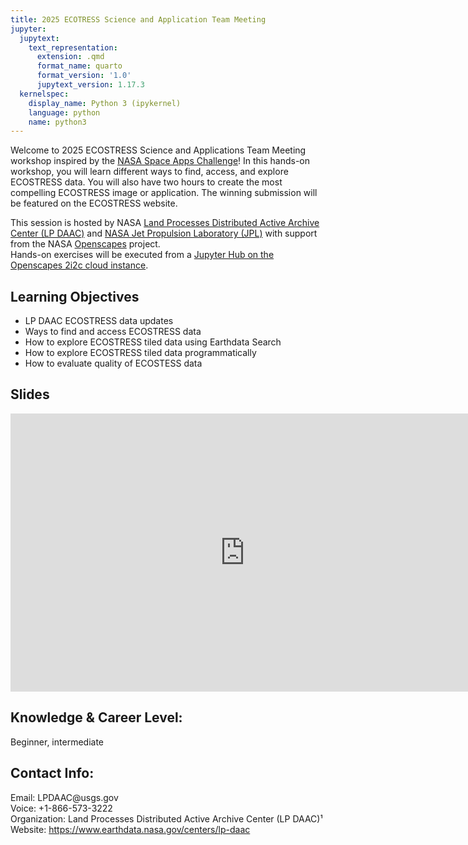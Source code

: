 ```yaml
---
title: 2025 ECOTRESS Science and Application Team Meeting
jupyter:
  jupytext:
    text_representation:
      extension: .qmd
      format_name: quarto
      format_version: '1.0'
      jupytext_version: 1.17.3
  kernelspec:
    display_name: Python 3 (ipykernel)
    language: python
    name: python3
---
```

   

Welcome to 2025 ECOSTRESS Science and Applications Team Meeting workshop inspired by the [NASA Space Apps Challenge](https://www.spaceappschallenge.org/)! 
In this hands-on workshop, you will learn different ways to find, access, and explore ECOSTRESS data. You will also have two hours to create the most compelling ECOSTRESS image or application. The winning submission will be featured on the ECOSTRESS website.

This session is hosted by NASA [Land Processes Distributed Active Archive Center (LP DAAC)](https://lpdaac.usgs.gov/) and [NASA Jet Propulsion Laboratory (JPL)](https://www.jpl.nasa.gov/) with support from the NASA [Openscapes](https://nasa-openscapes.github.io/) project.  
Hands-on exercises will be executed from a [Jupyter Hub on the Openscapes 2i2c cloud instance](https://workshop.openscapes.2i2c.cloud/).

## Learning Objectives
- LP DAAC ECOSTRESS data updates
- Ways to find and access ECOSTRESS data
- How to explore ECOSTRESS tiled data using Earthdata Search
- How to explore ECOSTRESS tiled data programmatically
- How to evaluate quality of ECOSTESS data 

## Slides
<iframe src="https://docs.google.com/presentation/d/10Iynvap7WxmZsLJegFMEBx53I8nT1b3F/embed?start=false&loop=false&delayms=3000" frameborder="0" width="750" height="445" allowfullscreen="true" mozallowfullscreen="true" webkitallowfullscreen="true"></iframe>

## Knowledge & Career Level: 
Beginner, intermediate

## Contact Info:  
Email: LPDAAC@usgs.gov  
Voice: +1-866-573-3222  
Organization: Land Processes Distributed Active Archive Center (LP DAAC)¹  
Website: <https://www.earthdata.nasa.gov/centers/lp-daac>  